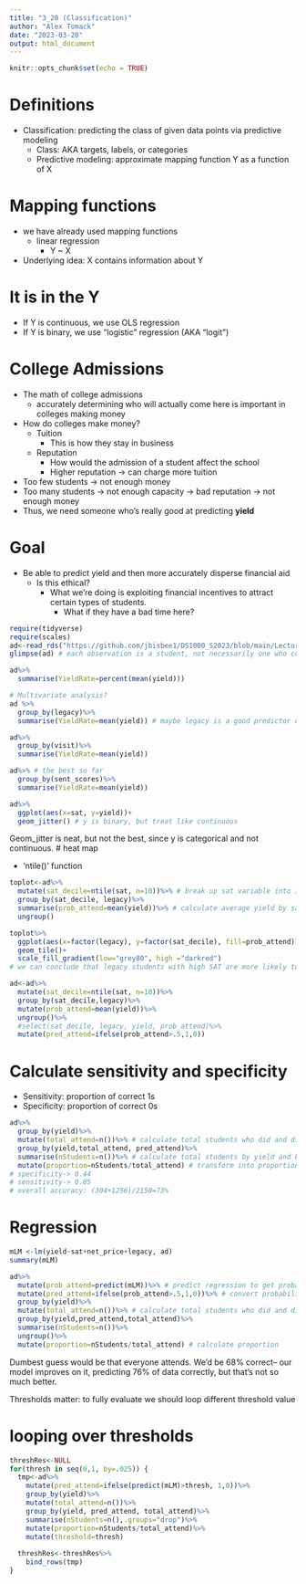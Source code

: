 ```yaml
---
title: "3_20 (Classification)"
author: "Alex Tomack"
date: "2023-03-20"
output: html_document
---
```


```r
knitr::opts_chunk$set(echo = TRUE)
```

# Definitions

- Classification: predicting the class of given data points via predictive modeling
  - Class: AKA targets, labels, or categories
  - Predictive modeling: approximate mapping function Y as a function of X 
  
# Mapping functions

- we have already used mapping functions 
  - linear regression
    - Y ~ X
- Underlying idea: X contains information about Y

# It is in the Y
  
- If Y is continuous, we use OLS regression
- If Y is binary, we use "logistic" regression (AKA "logit")

# College Admissions

- The math of college admissions
  - accurately determining who will actually come here is important in colleges making money
- How do colleges make money?
  - Tuition 
    - This is how they stay in business 
  - Reputation  
    - How would the admission of a student affect the school 
    - Higher reputation -> can charge more tuition
- Too few students -> not enough money
- Too many students -> not enough capacity -> bad reputation -> not enough money
- Thus, we need someone who's really good at predicting **yield**

# Goal

- Be able to predict yield and then more accurately disperse financial aid
  - Is this ethical?
    - What we're doing is exploiting financial incentives to attract certain types of students. 
      - What if they have a bad time here? 
      
      
```r
require(tidyverse)
require(scales)
ad<-read_rds("https://github.com/jbisbee1/DS1000_S2023/blob/main/Lectures/7_Classification/data/admit_data.rds?raw=true")
glimpse(ad) # each observation is a student, not necessarily one who comes.

ad%>%
  summarise(YieldRate=percent(mean(yield)))

# Multivariate analysis?
ad %>%
  group_by(legacy)%>%
  summarise(YieldRate=mean(yield)) # maybe legacy is a good predictor of yield rate

ad%>%
  group_by(visit)%>%
  summarise(YieldRate=mean(yield))

ad%>% # the best so far
  group_by(sent_scores)%>%
  summarise(YieldRate=mean(yield))

ad%>%
  ggplot(aes(x=sat, y=yield))+
  geom_jitter() # y is binary, but treat like continuous 
```
Geom_jitter is neat, but not the best, since y is categorical and not continuous. 
# heat map

- 'ntile()' function
```r
toplot<-ad%>%
  mutate(sat_decile=ntile(sat, n=10))%>% # break up sat variable into 10 equally sized bins
  group_by(sat_decile, legacy)%>%
  summarise(prob_attend=mean(yield))%>% # calculate average yield by sat bin and legacy
  ungroup()

toplot%>%
  ggplot(aes(x=factor(legacy), y=factor(sat_decile), fill=prob_attend))+
  geom_tile()+
  scale_fill_gradient(low="grey80", high ="darkred")
# we can conclude that legacy students with high SAT are more likely to attend  
```
```r
ad<-ad%>%
  mutate(sat_decile=ntile(sat, n=10))%>%
  group_by(sat_decile,legacy)%>%
  mutate(prob_attend=mean(yield))%>%
  ungroup()%>%
  #select(sat_decile, legacy, yield, prob_attend)%>%
  mutate(pred_attend=ifelse(prob_attend>.5,1,0))
```

# Calculate sensitivity and specificity
  
- Sensitivity: proportion of correct 1s
- Specificity: proportion of correct 0s
```r
ad%>%
  group_by(yield)%>%
  mutate(total_attend=n())%>% # calculate total students who did and didn't attend
  group_by(yield,total_attend, pred_attend)%>%
  summarise(nStudents=n())%>% # calculate total students by yield and by prediction
  mutate(proportion=nStudents/total_attend) # transform into proportion
# specificity-> 0.44
# sensitivity-> 0.85
# overall accuracy: (304+1256)/2150=73%
```

# Regression
```r
mLM <-lm(yield~sat+net_price+legacy, ad)
summary(mLM)
```
```r
ad%>%
  mutate(prob_attend=predict(mLM))%>% # predict regression to get probabilities
  mutate(pred_attend=ifelse(prob_attend>.5,1,0))%>% # convert probabilities to 0s and 1s
  group_by(yield)%>%
  mutate(total_attend=n())%>% # calculate total students who did and did not attend
  group_by(yield,pred_attend,total_attend)%>%
  summarise(nStudents=n())%>%
  ungroup()%>%
  mutate(proportion=nStudents/total_attend) # calculate proportion 
```

Dumbest guess would be that everyone attends. We'd be 68% correct-- our model improves on it, predicting 76% of data correctly, but that's not so much better.

Thresholds matter: to fully evaluate we should loop different threshold value

# looping over thresholds
```r
threshRes<-NULL
for(thresh in seq(0,1, by=.025)) {
  tmp<-ad%>%
    mutate(pred_attend=ifelse(predict(mLM)>thresh, 1,0))%>%
    group_by(yield)%>%
    mutate(total_attend=n())%>%
    group_by(yield, pred_attend, total_attend)%>%
    summarise(nStudents=n(),.groups="drop")%>%
    mutate(proportion=nStudents/total_attend)%>%
    mutate(threshold=thresh)
  
  threshRes<-threshRes%>%
    bind_rows(tmp)
}
```

  